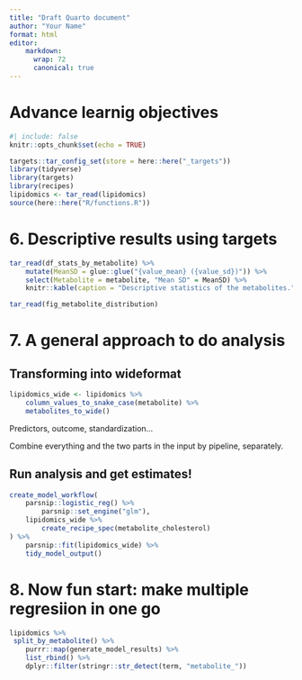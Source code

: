 ```yaml
---
title: "Draft Quarto document"
author: "Your Name"
format: html
editor:
    markdown: 
      wrap: 72
      canonical: true
---
```


# Advance learnig objectives

```r
#| include: false
knitr::opts_chunk$set(echo = TRUE)

targets::tar_config_set(store = here::here("_targets"))
library(tidyverse)
library(targets)
library(recipes)
lipidomics <- tar_read(lipidomics)
source(here::here("R/functions.R"))
```

# 6. Descriptive results using targets

```r
tar_read(df_stats_by_metabolite) %>%
    mutate(MeanSD = glue::glue("{value_mean} ({value_sd})")) %>%
    select(Metabolite = metabolite, "Mean SD" = MeanSD) %>%
    knitr::kable(caption = "Descriptive statistics of the metabolites.")
```

```r
tar_read(fig_metabolite_distribution)
```

# 7. A general approach to do analysis

## Transforming into wideformat

```r
lipidomics_wide <- lipidomics %>%
    column_values_to_snake_case(metabolite) %>%
    metabolites_to_wide()
```

Predictors, outcome, standardization...

Combine everything and the two parts in the input by pipeline,
separately.

## Run analysis and get estimates!

```r
create_model_workflow(
    parsnip::logistic_reg() %>%
        parsnip::set_engine("glm"),
    lipidomics_wide %>%
        create_recipe_spec(metabolite_cholesterol)
) %>%
    parsnip::fit(lipidomics_wide) %>%
    tidy_model_output()
```

# 8. Now fun start: make multiple regresiion in one go

```r
lipidomics %>% 
 split_by_metabolite() %>% 
    purrr::map(generate_model_results) %>% 
    list_rbind() %>% 
    dplyr::filter(stringr::str_detect(term, "metabolite_"))
```
